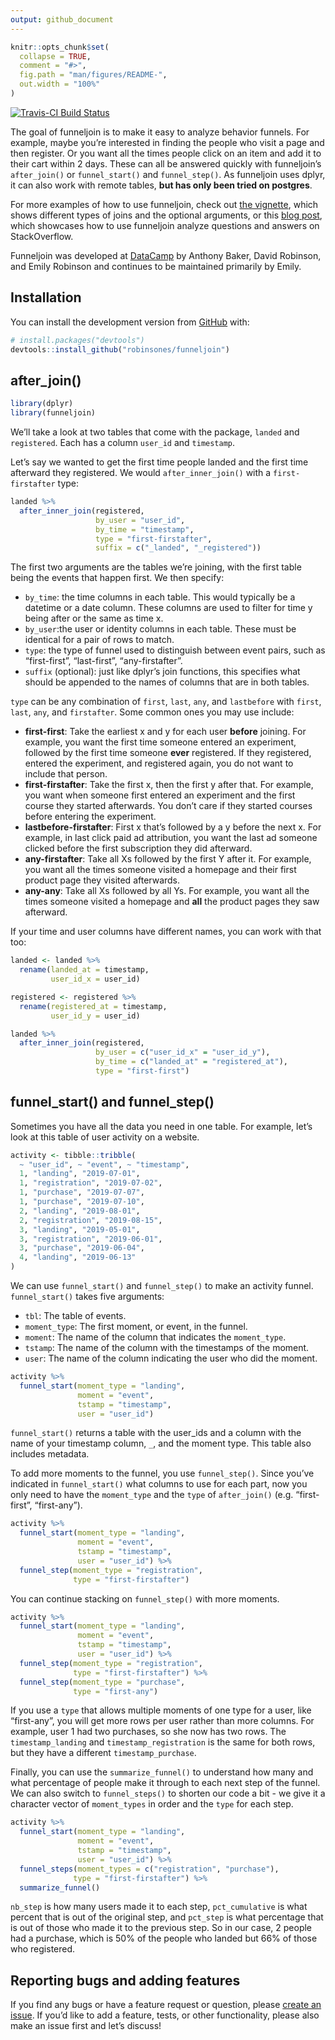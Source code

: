 ```yaml
---
output: github_document
---
```


<!-- README.md is generated from README.Rmd. Please edit that file -->

```r
knitr::opts_chunk$set(
  collapse = TRUE,
  comment = "#>",
  fig.path = "man/figures/README-",
  out.width = "100%"
)
```

[![Travis-CI Build Status](https://travis-ci.org/robinsones/funneljoin.svg?branch=master)](https://travis-ci.org/robinsones/funneljoin)

The goal of funneljoin is to make it easy to analyze behavior funnels. For example, maybe you're interested in finding the people who visit a page and then register. Or you want all the times people click on an item and add it to their cart within 2 days. These can all be answered quickly with funneljoin's `after_join()` or `funnel_start()` and `funnel_step()`. As funneljoin uses dplyr, it can also work with remote tables, **but has only been tried on postgres**. 

For more examples of how to use funneljoin, check out [the vignette](https://robinsones.github.io/funneljoin/articles/funneljoin.html), which shows different types of joins and the optional arguments, or this [blog post](https://hookedondata.org/introducing-the-funneljoin-package/), which showcases how to use funneljoin analyze questions and answers on StackOverflow. 

Funneljoin was developed at [DataCamp](https://www.datacamp.com/) by Anthony Baker, David Robinson, and Emily Robinson and continues to be maintained primarily by Emily.

## Installation

You can install the development version from [GitHub](https://github.com/) with:

```r
# install.packages("devtools")
devtools::install_github("robinsones/funneljoin")
```

## after_join()

```r
library(dplyr)
library(funneljoin)
```

We'll take a look at two tables that come with the package, `landed` and `registered`. Each has a column `user_id` and `timestamp`.

Let's say we wanted to get the first time people landed and the first time afterward they registered. We would `after_inner_join()` with a `first-firstafter` type: 

```r
landed %>%
  after_inner_join(registered, 
                   by_user = "user_id",
                   by_time = "timestamp",
                   type = "first-firstafter",
                   suffix = c("_landed", "_registered"))
```

The first two arguments are the tables we're joining, with the first table being the events that happen first. We then specify: 

  - `by_time`: the time columns in each table. This would typically be a datetime or a date column. These columns are used to filter for time y being after or the same as time x.
  - `by_user`:the user or identity columns in each table. These must be identical for a pair of rows to match.
  - `type`: the type of funnel used to distinguish between event pairs, such as "first-first", "last-first", "any-firstafter".
  - `suffix` (optional): just like dplyr’s join functions, this specifies what should be appended to the names of columns that are in both tables.

`type` can be any combination of `first`, `last`, `any`, and `lastbefore` with `first`, `last`,  `any`, and `firstafter`. Some common ones you may use include:  

  - **first-first**: Take the earliest x and y for each user **before** joining. For example, you want the first time someone entered an experiment, followed by the first time someone **ever** registered. If they registered, entered the experiment, and registered again, you do not want to include that person. 
  - **first-firstafter**: Take the first x, then the first y after that. For example, you want when someone first entered an experiment and the first course they started afterwards. You don't care if they started courses before entering the experiment. 
  - **lastbefore-firstafter**: First x that's followed by a y before the next x. For example, in last click paid ad attribution, you want the last ad someone clicked before the first subscription they did afterward. 
  - **any-firstafter**: Take all Xs followed by the first Y after it. For example, you want all the times someone visited a homepage and their first product page they visited afterwards.
  - **any-any**: Take all Xs followed by all Ys. For example, you want all the times someone visited a homepage and **all** the product pages they saw afterward. 

If your time and user columns have different names, you can work with that too: 

```r
landed <- landed %>%
  rename(landed_at = timestamp,
         user_id_x = user_id)

registered <- registered %>%
  rename(registered_at = timestamp,
         user_id_y = user_id)
```

```r
landed %>%
  after_inner_join(registered, 
                   by_user = c("user_id_x" = "user_id_y"),
                   by_time = c("landed_at" = "registered_at"),
                   type = "first-first")
```

## funnel_start() and funnel_step()

Sometimes you have all the data you need in one table. For example, let's look at this table of user activity on a website. 

```r
activity <- tibble::tribble(
  ~ "user_id", ~ "event", ~ "timestamp",
  1, "landing", "2019-07-01",
  1, "registration", "2019-07-02",
  1, "purchase", "2019-07-07",
  1, "purchase", "2019-07-10",
  2, "landing", "2019-08-01",
  2, "registration", "2019-08-15",
  3, "landing", "2019-05-01",
  3, "registration", "2019-06-01",
  3, "purchase", "2019-06-04",
  4, "landing", "2019-06-13"
)
```

We can use `funnel_start()` and `funnel_step()` to make an activity funnel. `funnel_start()` takes five arguments: 

  - `tbl`: The table of events.
  - `moment_type`: The first moment, or event, in the funnel.
  - `moment`: The name of the column that indicates the `moment_type`.
  - `tstamp`: The name of the column with the timestamps of the moment. 
  - `user`: The name of the column indicating the user who did the moment.

```r
activity %>%
  funnel_start(moment_type = "landing", 
               moment = "event", 
               tstamp = "timestamp", 
               user = "user_id")
```

`funnel_start()` returns a table with the user_ids and a column with the name of your timestamp column, `_`, and the moment type. This table also includes metadata.  

To add more moments to the funnel, you use `funnel_step()`. Since you've indicated in `funnel_start()` what columns to use for each part, now you only need to have the `moment_type` and the `type` of `after_join()` (e.g. "first-first", "first-any"). 

```r
activity %>%
  funnel_start(moment_type = "landing", 
               moment = "event", 
               tstamp = "timestamp", 
               user = "user_id") %>%
  funnel_step(moment_type = "registration",
              type = "first-firstafter")
```

You can continue stacking on `funnel_step()` with more moments. 

```r
activity %>%
  funnel_start(moment_type = "landing", 
               moment = "event", 
               tstamp = "timestamp", 
               user = "user_id") %>%
  funnel_step(moment_type = "registration",
              type = "first-firstafter") %>%
  funnel_step(moment_type = "purchase",
              type = "first-any")
```

If you use a `type` that allows multiple moments of one type for a user, like "first-any", you will get more rows per user rather than more columns. For example, user 1 had two purchases, so she now has two rows. The `timestamp_landing` and `timestamp_registration` is the same for both rows, but they have a different `timestamp_purchase`. 

Finally, you can use the `summarize_funnel()` to understand how many and what percentage of people make it through to each next step of the funnel. We can also switch to `funnel_steps()` to shorten our code a bit - we give it a character vector of `moment_types` in order and the `type` for each step. 

```r
activity %>%
  funnel_start(moment_type = "landing", 
               moment = "event", 
               tstamp = "timestamp", 
               user = "user_id") %>%
  funnel_steps(moment_types = c("registration", "purchase"),
              type = "first-firstafter") %>%
  summarize_funnel()
```

`nb_step` is how many users made it to each step, `pct_cumulative` is what percent that is out of the original step, and `pct_step` is what percentage that is out of those who made it to the previous step. So in our case, 2 people had a purchase, which is 50% of the people who landed but 66% of those who registered.

## Reporting bugs and adding features

If you find any bugs or have a feature request or question, please [create an issue](https://github.com/robinsones/funneljoin/issues/new). If you'd like to add a feature, tests, or other functionality, please also make an issue first and let's discuss! 
